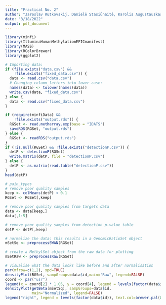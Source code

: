 ```yaml
---
title: "Practical No. 2"
author: "Jaroslav Rutkovskij, Danielė Stasiūnaitė, Karolis Augustauskas (JDK)"
date: "3/18/2022"
output: pdf_document
---
```

```r
library(minfi)
library(IlluminaHumanMethylationEPICmanifest)
library(MASS)
library(RColorBrewer)
library(ggplot2)
```

```r
# Importing data:
if (file.exists("data.csv") &&
    !file.exists("fixed_data.csv")) {
  data <- read.csv("data.csv")
  # Changing column letters into lower case:
  names(data) <- tolower(names(data))
  write.csv(data, "fixed_data.csv")
} else {
  data <- read.csv("fixed_data.csv")
}
```

```r
if (require(minfiData) &&
    !file.exists("output.rds")) {
  RGSet <- read.metharray.exp(base = "IDATS")
  saveRDS(RGSet, "output.rds")
} else {
  RGSet <- readRDS("output.rds")
}
if (!is.null(RGSet) && !file.exists("detectionP.csv")) {
  detP <- detectionP(RGSet)
  write.matrix(detP, file = "detectionP.csv")
} else {
  detP <- as.matrix(read.table("detectionP.csv"))
}
head(detP)

# pain_types
# remove poor quality samples
keep <- colMeans(detP) < 0.1
RGSet <- RGSet[,keep]

# remove poor quality samples from targets data
data <- data[keep,]
data[,1:5]

# remove poor quality samples from detection p-value table
detP <- detP[,keep]

# normalize the data; this results in a GenomicRatioSet object
mSetSq <- preprocessSWAN(RGSet)

# create a MethylSet object from the raw data for plotting
mSetRaw <- preprocessRaw(RGSet)

# visualise what the data looks like before and after normalisation
par(mfrow=c(1,2), xpd=TRUE)
densityPlot(RGSet, sampGroups=data$id,main="Raw", legend=FALSE)
coord <- par("usr")
legend(x = coord[2] * 1.05, y = coord[4], legend = levels(factor(data$id)), text.col=brewer.pal(8,"Dark2"), cex=0.5, pch=1, pt.cex = 0.5, inset=c(1,0))
densityPlot(getBeta(mSetSq), sampGroups=data$id,
            main="Normalized", legend=FALSE)
legend("right", legend = levels(factor(data$id)), text.col=brewer.pal(8,"Dark2"), cex=0.5, pch=1, pt.cex = 0.5, inset=c(-0.2,0))

```
